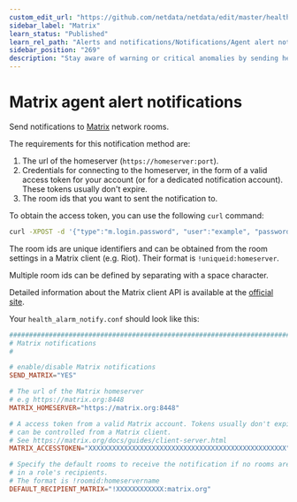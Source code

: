 ```yaml
---
custom_edit_url: "https://github.com/netdata/netdata/edit/master/health/notifications/matrix/README.md"
sidebar_label: "Matrix"
learn_status: "Published"
learn_rel_path: "Alerts and notifications/Notifications/Agent alert notifications"
sidebar_position: "269"
description: "Stay aware of warning or critical anomalies by sending health alarms to Matrix network rooms with Netdata's health monitoring watchdog."
---
```



# Matrix agent alert notifications

Send notifications to [Matrix](https://matrix.org/) network rooms.

The requirements for this notification method are:

1.  The url of the homeserver (`https://homeserver:port`).
2.  Credentials for connecting to the homeserver, in the form of a valid access token for your account (or for a
    dedicated notification account). These tokens usually don't expire.
3.  The room ids that you want to sent the notification to.

To obtain the access token, you can use the following `curl` command:

```bash
curl -XPOST -d '{"type":"m.login.password", "user":"example", "password":"wordpass"}' "https://homeserver:8448/_matrix/client/r0/login"
```

The room ids are unique identifiers and can be obtained from the room settings in a Matrix client (e.g. Riot). Their
format is `!uniqueid:homeserver`.

Multiple room ids can be defined by separating with a space character.

Detailed information about the Matrix client API is available at the [official
site](https://matrix.org/docs/guides/client-server.html).

Your `health_alarm_notify.conf` should look like this:

```conf
###############################################################################
# Matrix notifications
#

# enable/disable Matrix notifications
SEND_MATRIX="YES"

# The url of the Matrix homeserver
# e.g https://matrix.org:8448
MATRIX_HOMESERVER="https://matrix.org:8448"

# A access token from a valid Matrix account. Tokens usually don't expire,
# can be controlled from a Matrix client.
# See https://matrix.org/docs/guides/client-server.html
MATRIX_ACCESSTOKEN="XXXXXXXXXXXXXXXXXXXXXXXXXXXXXXXXXXXXXXXXXXXXXXXXXX"

# Specify the default rooms to receive the notification if no rooms are provided
# in a role's recipients.
# The format is !roomid:homeservername
DEFAULT_RECIPIENT_MATRIX="!XXXXXXXXXXXX:matrix.org"
```


